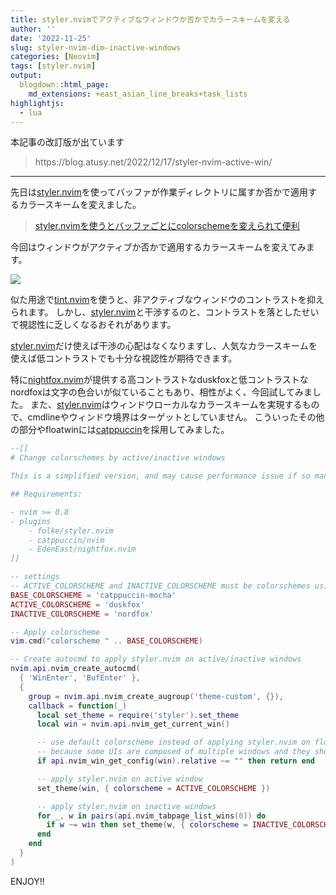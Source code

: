 ```yaml
---
title: styler.nvimでアクティブなウィンドウか否かでカラースキームを変える
author: ''
date: '2022-11-25'
slug: styler-nvim-dim-inactive-windows
categories: [Neovim]
tags: [styler.nvim]
output:
  blogdown::html_page:
    md_extensions: +east_asian_line_breaks+task_lists
highlightjs:
  - lua
---
```


本記事の改訂版が出ています

> https://blog.atusy.net/2022/12/17/styler-nvim-active-win/

-----

先日は[styler.nvim](https://github.com/folke/styler.nvim)を使ってバッファが作業ディレクトリに属すか否かで適用するカラースキームを変えました。

> [styler.nvimを使うとバッファごとにcolorschemeを変えられて便利](https://blog.atusy.net/2022/11/23/styler-nvim/)

今回はウィンドウがアクティブか否かで適用するカラースキームを変えてみます。

![](images/neovim-with-styler-nvim.png)

似た用途で[tint.nvim](https://github.com/levouh/tint.nvim)を使うと、非アクティブなウィンドウのコントラストを抑えられます。
しかし、[styler.nvim](https://github.com/folke/styler.nvim)と干渉するのと、コントラストを落としたせいで視認性に乏しくなるおそれがあります。

[styler.nvim](https://github.com/folke/styler.nvim)だけ使えば干渉の心配はなくなりますし、人気なカラースキームを使えば低コントラストでも十分な視認性が期待できます。

特に[nightfox.nvim](https://github.com/EdenEast/nightfox.nvim)が提供する高コントラストなduskfoxと低コントラストなnordfoxは文字の色合いが似ていることもあり、相性がよく、今回試してみました。
また、[styler.nvim](https://github.com/folke/styler.nvim)はウィンドウローカルなカラースキームを実現するもので、cmdlineやウィンドウ境界はターゲットとしていません。
こういったその他の部分やfloatwinには[catppuccin](https://github.com/catppuccin/nvim)を採用してみました。

``` lua
--[[
# Change colorschemes by active/inactive windows

This is a simplified version, and may cause performance issue if so many windows are open.

## Requirements:

- nvim >= 0.8
- plugins
    - folke/styler.nvim
    - catppuccin/nvim
    - EdenEast/nightfox.nvim
]]

-- settings
-- ACTIVE_COLORSCHEME and INACTIVE_COLORSCHEME must be colorschemes using `nvim_set_hl`
BASE_COLORSCHEME = 'catppuccin-mocha'
ACTIVE_COLORSCHEME = 'duskfox'
INACTIVE_COLORSCHEME = 'nordfox'

-- Apply colorscheme
vim.cmd("colorscheme " .. BASE_COLORSCHEME)

-- Create autocmd to apply styler.nvim on active/inactive windows
nvim.api.nvim_create_autocmd(
  { 'WinEnter', 'BufEnter' },
  {
    group = nvim.api.nvim_create_augroup('theme-custom', {}),
    callback = function(_)
      local set_theme = require('styler').set_theme
      local win = nvim.api.nvim_get_current_win()

      -- use default colorscheme instead of applying styler.nvim on floatwin
      -- because some UIs are composed of multiple windows and they should share the theme
      if api.nvim_win_get_config(win).relative ~= "" then return end

      -- apply styler.nvim on active window
      set_theme(win, { colorscheme = ACTIVE_COLORSCHEME })

      -- apply styler.nvim on inactive windows
      for _, w in pairs(api.nvim_tabpage_list_wins(0)) do
        if w ~= win then set_theme(w, { colorscheme = INACTIVE_COLORSCHEME }) end
      end
    end
  }
)
```

ENJOY!!
